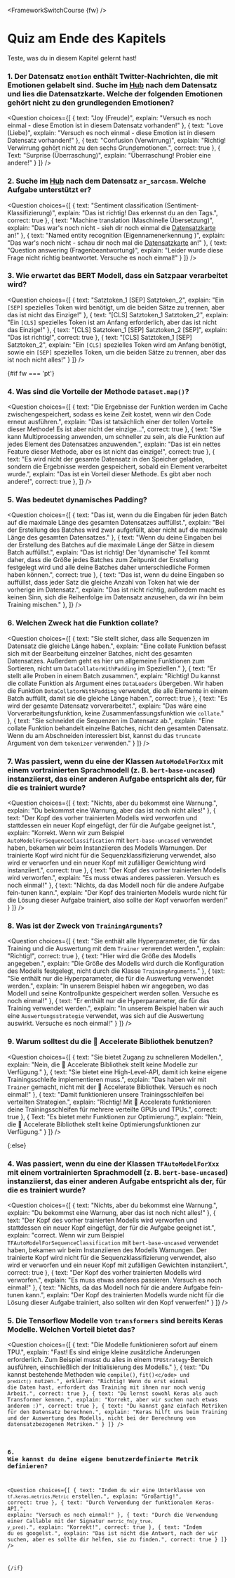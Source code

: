 <FrameworkSwitchCourse {fw} />

<!-- DISABLE-FRONTMATTER-SECTIONS -->

# Quiz am Ende des Kapitels

Teste, was du in diesem Kapitel gelernt hast!

### 1. Der Datensatz `emotion` enthält Twitter-Nachrichten, die mit Emotionen gelabelt sind. Suche im [Hub](https://huggingface.co/datasets) nach dem Datensatz und lies die Datensatzkarte. Welche der folgenden Emotionen gehört nicht zu den grundlegenden Emotionen?

<Question
	choices={[
		{
			text: "Joy (Freude)",
			explain: "Versuch es noch einmal - diese Emotion ist in diesem Datensatz vorhanden!"
		},
		{
			text: "Love (Liebe)",
			explain: "Versuch es noch einmal - diese Emotion ist in diesem Datensatz vorhanden!"
		},
		{
			text: "Confusion (Verwirrung)",
			explain: "Richtig! Verwirrung gehört nicht zu den sechs Grundemotionen.",
            correct: true
		},
        {
			Text: "Surprise (Überraschung)",
			explain: "Überraschung! Probier eine andere!"
		}
	]}
/>

### 2. Suche im [Hub](https://huggingface.co/datasets) nach dem Datensatz `ar_sarcasm`. Welche Aufgabe unterstützt er?

<Question
	choices={[
		{
			text: "Sentiment classification (Sentiment-Klassifizierung)",
			explain: "Das ist richtig! Das erkennst du an den Tags.",
            correct: true
		},
		{
			text: "Machine translation (Maschinelle Übersetzung)",
			explain: "Das war's noch nicht - sieh dir noch einmal die <a href='https://huggingface.co/datasets/ar_sarcasm'>Datensatzkarte</a> an!"
		},
		{
			text: "Named entity recognition (Eigennamenerkennung )",
			explain: "Das war's noch nicht - schau dir noch mal die <a href='https://huggingface.co/datasets/ar_sarcasm'>Datensatzkarte</a> an!"
		},
        {
			text: "Question answering (Fragenbeantwortung)",
			explain: "Leider wurde diese Frage nicht richtig beantwortet. Versuche es noch einmal!"
		}
	]}
/>

### 3. Wie erwartet das BERT Modell, dass ein Satzpaar verarbeitet wird?

<Question
	choices={[
		{
			text: "Satztoken_1 [SEP] Satztoken_2",
			explain: "Ein <code>[SEP]</code> spezielles Token wird benötigt, um die beiden Sätze zu trennen, aber das ist nicht das Einzige!"
		},
		{
			text: "[CLS] Satztoken_1 Satztoken_2",
			explain: "Ein <code>[CLS]</code> spezielles Token ist am Anfang erforderlich, aber das ist nicht das Einzige!"
		},
		{
			text: "[CLS] Satztoken_1 [SEP] Satztoken_2 [SEP]",
			explain: "Das ist richtig!",
            correct: true
		},
        {
			text: "[CLS] Satztoken_1 [SEP] Satztoken_2",
			explain: "Ein <code>[CLS]</code> spezielles Token wird am Anfang benötigt, sowie ein <code>[SEP]</code> spezielles Token, um die beiden Sätze zu trennen, aber das ist noch nicht alles!"
		}
	]}
/>

{#if fw === 'pt'}
### 4. Was sind die Vorteile der Methode `Dataset.map()`?

<Question
	choices={[
		{
			text: "Die Ergebnisse der Funktion werden im Cache zwischengespeichert, sodass es keine Zeit kostet, wenn wir den Code erneut ausführen.",
			explain: "Das ist tatsächlich einer der tollen Vorteile dieser Methode! Es ist aber nicht der einzige...",
            correct: true
		},
		{
			text: "Sie kann Multiprocessing anwenden, um schneller zu sein, als die Funktion auf jedes Element des Datensatzes anzuwenden.",
			explain: "Das ist ein nettes Feature dieser Methode, aber es ist nicht das einzige!",
            correct: true
		},
		{
			text: "Es wird nicht der gesamte Datensatz in den Speicher geladen, sondern die Ergebnisse werden gespeichert, sobald ein Element verarbeitet wurde.",
			explain: "Das ist ein Vorteil dieser Methode. Es gibt aber noch andere!",
            correct: true
		},
	]}
/>

### 5. Was bedeutet dynamisches Padding?

<Question
	choices={[
		{
			text: "Das ist, wenn du die Eingaben für jeden Batch auf die maximale Länge des gesamten Datensatzes auffüllst.",
			explain: "Bei der Erstellung des Batches wird zwar aufgefüllt, aber nicht auf die maximale Länge des gesamten Datensatzes."
		},
		{
			text: "Wenn du deine Eingaben bei der Erstellung des Batches auf die maximale Länge der Sätze in diesem Batch auffüllst.",
			explain: "Das ist richtig! Der 'dynamische' Teil kommt daher, dass die Größe jedes Batches zum Zeitpunkt der Erstellung festgelegt wird und alle deine Batches daher unterschiedliche Formen haben können.",
            correct: true
		},
		{
			text: "Das ist, wenn du deine Eingaben so auffüllst, dass jeder Satz die gleiche Anzahl von Token hat wie der vorherige im Datensatz.",
			explain: "Das ist nicht richtig, außerdem macht es keinen Sinn, sich die Reihenfolge im Datensatz anzusehen, da wir ihn beim Training mischen."
		},
	]}
/>

### 6. Welchen Zweck hat die Funktion collate?

<Question
	choices={[
		{
			text: "Sie stellt sicher, dass alle Sequenzen im Datensatz die gleiche Länge haben.",
			explain: "Eine collate Funktion befasst sich mit der Bearbeitung einzelner Batches, nicht des gesamten Datensatzes. Außerdem geht es hier um allgemeine Funktionen zum Sortieren, nicht um <code>DataCollatorWithPadding</code> im Speziellen."
		},
		{
			text: "Er stellt alle Proben in einem Batch zusammen.",
			explain: "Richtig! Du kannst die collate Funktion als Argument eines <code>DataLoaders</code> übergeben. Wir haben die Funktion <code>DataCollatorWithPadding</code> verwendet, die alle Elemente in einem Batch auffüllt, damit sie die gleiche Länge haben.",
            correct: true
		},
		{
			text: "Es wird der gesamte Datensatz vorverarbeitet.",
			explain: "Das wäre eine Vorverarbeitungsfunktion, keine Zusammenfassungsfunktion wie <code>collate</code>."
		},
        {
			text: "Sie schneidet die Sequenzen im Datensatz ab.",
			explain: "Eine collate Funktion behandelt einzelne Batches, nicht den gesamten Datensatz. Wenn du am Abschneiden interessiert bist, kannst du das <code>truncate</code> Argument von dem <code>tokenizer</code> verwenden."
		}
	]}
/>

### 7. Was passiert, wenn du eine der Klassen `AutoModelForXxx` mit einem vortrainierten Sprachmodell (z. B. `bert-base-uncased`) instanziierst, das einer anderen Aufgabe entspricht als der, für die es trainiert wurde?

<Question
	choices={[
		{
			text: "Nichts, aber du bekommst eine Warnung.",
			explain: "Du bekommst eine Warnung, aber das ist noch nicht alles!"
		},
		{
			text: "Der Kopf des vorher trainierten Modells wird verworfen und stattdessen ein neuer Kopf eingefügt, der für die Aufgabe geeignet ist.",
			explain: "Korrekt. Wenn wir zum Beispiel <code>AutoModelForSequenceClassification</code> mit <code>bert-base-uncased</code> verwendet haben, bekamen wir beim Instanziieren des Modells Warnungen. Der trainierte Kopf wird nicht für die Sequenzklassifizierung verwendet, also wird er verworfen und ein neuer Kopf mit zufälliger Gewichtung wird instanziiert.",
            correct: true
		},
		{
			text: "Der Kopf des vorher trainierten Modells wird verworfen.",
			explain: "Es muss etwas anderes passieren. Versuch es noch einmal!"
		},
        {
			text: "Nichts, da das Modell noch für die andere Aufgabe fein-tunen kann.",
			explain: "Der Kopf des trainierten Modells wurde nicht für die Lösung dieser Aufgabe trainiert, also sollte der Kopf verworfen werden!"
		}
	]}
/>

### 8. Was ist der Zweck von `TrainingArguments`?

<Question
	choices={[
		{
			text: "Sie enthält alle Hyperparameter, die für das Training und die Auswertung mit dem <code>Trainer</code> verwendet werden.",
			explain: "Richtig!",
            correct: true
		},
		{
			text: "Hier wird die Größe des Modells angegeben.",
			explain: "Die Größe des Modells wird durch die Konfiguration des Modells festgelegt, nicht durch die Klasse <code>TrainingArguments</code>."
		},
		{
			text: "Sie enthält nur die Hyperparameter, die für die Auswertung verwendet werden.",
			explain: "In unserem Beispiel haben wir angegeben, wo das Modell und seine Kontrollpunkte gespeichert werden sollen. Versuche es noch einmal!"
		},
        {
			text: "Er enthält nur die Hyperparameter, die für das Training verwendet werden.",
			explain: "In unserem Beispiel haben wir auch eine <code>Auswertungsstrategie</code> verwendet, was sich auf die Auswertung auswirkt. Versuche es noch einmal!"
		}
	]}
/>

### 9. Warum solltest du die 🤗 Accelerate Bibliothek benutzen?

<Question
	choices={[
		{
			text: "Sie bietet Zugang zu schnelleren Modellen.",
			explain: "Nein, die 🤗 Accelerate Bibliothek stellt keine Modelle zur Verfügung."
		},
		{
			text: "Sie bietet eine High-Level-API, damit ich keine eigene Trainingsschleife implementieren muss.",
			explain: "Das haben wir mit <code>Trainer</code> gemacht, nicht mit der 🤗 Accelerate Bibliothek. Versuch es noch einmal!"
		},
		{
			text: "Damit funktionieren unsere Trainingsschleifen bei verteilten Strategien.",
			explain: "Richtig! Mit 🤗 Accelerate funktionieren deine Trainingsschleifen für mehrere verteilte GPUs und TPUs.",
            correct: true
		},
        {
			Text: "Es bietet mehr Funktionen zur Optimierung.",
			explain: "Nein, die 🤗 Accelerate Bibliothek stellt keine Optimierungsfunktionen zur Verfügung."
		}
	]}
/>

{:else}
### 4. Was passiert, wenn du eine der Klassen `TFAutoModelForXxx` mit einem vortrainierten Sprachmodell (z. B. `bert-base-uncased`) instanziierst, das einer anderen Aufgabe entspricht als der, für die es trainiert wurde?

<Question
	choices={[
		{
			text: "Nichts, aber du bekommst eine Warnung.",
			explain: "Du bekommst eine Warnung, aber das ist noch nicht alles!"
		},
		{
			text: "Der Kopf des vorher trainierten Modells wird verworfen und stattdessen ein neuer Kopf eingefügt, der für die Aufgabe geeignet ist.",
			explain: "correct. Wenn wir zum Beispiel <code>TFAutoModelForSequenceClassification</code> mit <code>bert-base-uncased</code> verwendet haben, bekamen wir beim Instanziieren des Modells Warnungen. Der trainierte Kopf wird nicht für die Sequenzklassifizierung verwendet, also wird er verworfen und ein neuer Kopf mit zufälligen Gewichten instanziiert.",
            correct: true
		},
		{
			text: "Der Kopf des vorher trainierten Modells wird verworfen.",
			explain: "Es muss etwas anderes passieren. Versuch es noch einmal!"
		},
        {
			text: "Nichts, da das Modell noch für die andere Aufgabe fein-tunen kann.",
			explain: "Der Kopf des trainierten Modells wurde nicht für die Lösung dieser Aufgabe trainiert, also sollten wir den Kopf verwerfen!"
		}
	]}
/>

### 5. Die Tensorflow Modelle von `transformers` sind bereits Keras Modelle. Welchen Vorteil bietet das?

<Question
	choices={[
		{
			text: "Die Modelle funktionieren sofort auf einem TPU.",
			explain: "Fast! Es sind einige kleine zusätzliche Änderungen erforderlich. Zum Beispiel musst du alles in einem <code>TPUStrategy</code>-Bereich ausführen, einschließlich der Initialisierung des Modells."
		},
		{
			text: "Du kannst bestehende Methoden wie <code>compile()</code>, <code>fit()<c/ode> und <code>predict()</code> nutzen.",
			erklären: "Richtig! Wenn du erst einmal die Daten hast, erfordert das Training mit ihnen nur noch wenig Arbeit.",
            correct: true
		},
		{
			text: "Du lernst sowohl Keras als auch Transformer kennen.",
			explain: "Korrekt, aber wir suchen nach etwas anderem :)",
			correct: true
		},
        {
			text: "Du kannst ganz einfach Metriken für den Datensatz berechnen.",
			explain: "Keras hilft uns beim Training und der Auswertung des Modells, nicht bei der Berechnung von datensatzbezogenen Metriken."
		}
	]}
/>

### 6. Wie kannst du deine eigene benutzerdefinierte Metrik definieren?

<Question
	choices={[
		{
			text: "Indem du wir eine Unterklasse von <code>tf.keras.metrics.Metric</code> erstellen.",
			explain: "Großartig!",
			correct: true
		},
		{
			text: "Durch Verwendung der funktionalen Keras-API.",
			explain: "Versuch es noch einmal!"
		},
		{
			text: "Durch die Verwendung einer Callable mit der Signatur <code>metric_fn(y_true, y_pred)</code>.",
			explain: "Korrekt!",
			correct: true
		},
        {
			text: "Indem du es googelst.",
			explain: "Das ist nicht die Antwort, nach der wir suchen, aber es sollte dir helfen, sie zu finden.",
			correct: true
		}
	]}
/>

{/if}